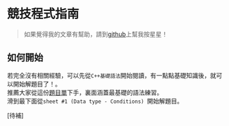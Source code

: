 # 競技程式指南

> 如果覺得我的文章有幫助，請到[github](https://github.com/rryh-tw/cp-tutorial-blog)上幫我按星星！

## 如何開始
若完全沒有相關經驗，可以先從`C++基礎語法`開始閱讀，有一點點基礎知識後，就可以開始解題目了！。<br />
推薦大家從這份[題目單](https://codeforces.com/group/MWSDmqGsZm/contests)下手，裏面涵蓋最基礎的語法練習。<br />
滑到最下面從`sheet #1 (Data type - Conditions) `開始解題目。<br />


[待補]